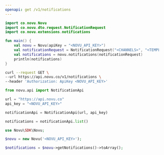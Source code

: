 ```yaml
---
openapi: get /v1/notifications
---
```



<ApikeyWarning />

<RequestExample>

```kotlin Kotlin
import co.novu.Novu
import co.novu.dto.request.NotificationRequest
import co.novu.extensions.notifications

fun main() {
    val novu = Novu(apiKey = "<NOVU_API_KEY>")
    val notificationRequest = NotificationRequest("<CHANNELS>", "<TEMPLATES>", "<EMAILS>", "<SEARCH>");
    val notifications = novu.notifications(notificationRequest)
    println(notifications)
}
```

```bash cURL
curl --request GET \
--url https://api.novu.co/v1/notifications \
--header 'Authorization: ApiKey <NOVU_API_KEY>'
```

```python Python
from novu.api import NotificationApi

url = "https://api.novu.co"
api_key = "<NOVU_API_KEY>"

notificationApi = NotificationApi(url, api_key)

notifications = notificationApi.list()
```

```php PHP
use Novu\SDK\Novu;

$novu = new Novu('<NOVU_API_KEY>');

$notifications = $novu->getNotifications()->toArray();
```

</RequestExample>
